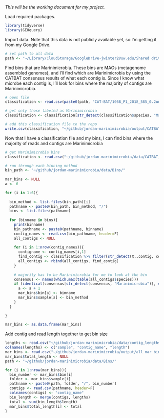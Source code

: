 *This will be the working document for my project.*

Load required packages.

```r
library(tidyverse)
library(GEOquery)
```

Import data. Note that this data is not publicly available yet, so I'm getting it from my Google Drive.

```r
# set path to all data
path <- "~/Library/CloudStorage/GoogleDrive-jwinter2@uw.edu/Shared drives/Rocap Lab/Project_ODZ_Marinimicrobia_Jordan/"
```

Find bins that are Marinimicrobia. These bins are MAGs (metagenome assembled genomes), and I'll find which are Marinimicrobia by using the CATBAT consensus results of what each contig is. Since I know what microbe each contig is, I'll look for bins where the majority of contigs are Marinimicrobia.

```r
# open file
classification <- read.csv(paste0(path, "CAT-BAT/1058_P1_2018_585_0.2um/1058_P1_2018_585_0.2um_assembly_plus.contig2classification_names.txt"), sep = "\t")

# get only those labeled as Marinimicrobia
classification <- classification[str_detect(classification$species, "Marinimicrobia"),]

# add this classification file to the repo
write.csv(classification, "~/github/jordan-marinimicrobia/output/CATBAT_marinimicrobia.csv")
```

Now that I have a classification file and my bins, I can find bins where the majority of reads and contigs are Marinimicrobia

```r
# get Marinimicrobia bins
classification <- read.csv("~/github/jordan-marinimicrobia/data/CATBAT_all.txt", sep = "\t")

# run through each binning method
bin_path <- "~/github/jordan-marinimicrobia/data/Bins/"
  
mar_bins <- NULL
a <- 0

for (i in 1:6){
  
  bin_method <- list.files(bin_path)[i]
  pathname <- paste0(bin_path, bin_method, "/")
  bins <- list.files(pathname)
  
  for (binname in bins){
    print(binname)
    bin_pathname <- paste0(pathname, binname)
    contig_names <- read.csv(bin_pathname, header=F)
    all_contigs <- NULL
    
    for (i in 1:nrow(contig_names)){
      contigname <- contig_names[i,1]
      find_contig <- classification %>% filter(str_detect(X..contig, contigname))
      all_contigs <- rbind(all_contigs, find_contig)
    }
    
    # majority has to be Marinimicrobia for me to look at the bin
    consensus <- names(which.max(table(all_contigs$species)))
    if (identical(consensus[str_detect(consensus, "Marinimicrobia")], character(0)) == F){
      a <- a + 1
      mar_bins$bin[a] <- binname
      mar_bins$sample[a] <- bin_method
    }
  }
  
}

mar_bins <- as.data.frame(mar_bins)
```

Add contig and read length together to get bin size

```r
lengths <- read.csv("~/github/jordan-marinimicrobia/data/contig_lengths.txt", sep = "\t", header = F)
colnames(lengths) <- c("sample", "contig_name", "length")
mar_bins <- read.csv("~/github/jordan-marinimicrobia/output/all_mar_bins.csv")
mar_bins$total_length <- NULL
path <- "~/github/jordan-marinimicrobia/data/Bins/"

for (i in 1:nrow(mar_bins)){
  bin_number <- mar_bins$bin[i]
  folder <- mar_bins$sample[i]
  pathname <- paste0(path, folder, "/", bin_number)
  contigs <- read.csv(pathname, header=F)
  colnames(contigs) <- "contig_name"
  bin_length <- merge(contigs, lengths)
  total <- sum(bin_length$length)
  mar_bins$total_length[i] <- total
}
```

